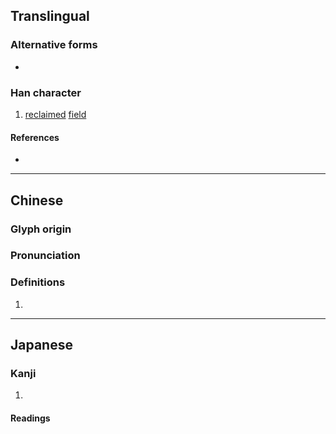 {{also|畭|畲}}
{{character info/new}}
==Translingual==

===Alternative forms===
* {{l|mul|𤰩}}

===Han character===
{{Han char|rn=102|rad=田|as=07|sn=12|four=68094|canj=OMDW|ids=⿱余田}}

# [[reclaim]]ed [[field]]

====References====
* {{Han ref|kx=0763.120|dkj=21860|dj=1173.010|hdz=42543.020|uh=756C|ud=30060|bh=DAAE|bd=55982}}

----

==Chinese==
{{zh-forms}}

===Glyph origin===
{{Han etym}}

===Pronunciation===
{{zh-pron
|m=yú,shē
|c=jyu4,se1
|mn=ml:sia
|mc=y
|oc=y
|cat=
}}

===Definitions===
{{zh-hanzi}}

# {{rfdef|zh}}

----

==Japanese==

===Kanji===
{{ja-kanji|grade=|rs=田07}}

# {{defn|lang=ja|sort=田07}}

====Readings====
{{ja-readings|on=[[よ]] (yo)|kun=[[あらた]] (arata)|nanori=}}